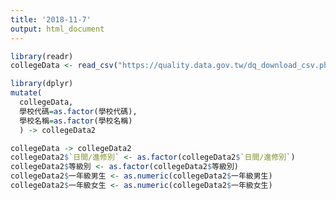 ```yaml
---
title: '2018-11-7'
output: html_document
---
```


```r
library(readr)
collegeData <- read_csv("https://quality.data.gov.tw/dq_download_csv.php?nid=6231&md5_url=dda8fca407131483c1d8cbf3d61cf793")
```

```r
library(dplyr)
mutate(
  collegeData,
  學校代碼=as.factor(學校代碼),
  學校名稱=as.factor(學校名稱)
  ) -> collegeData2
```

```r
collegeData -> collegeData2
collegeData2$`日間∕進修別` <- as.factor(collegeData2$`日間∕進修別`)
collegeData2$等級別 <- as.factor(collegeData2$等級別)
collegeData2$一年級男生 <- as.numeric(collegeData2$一年級男生)
collegeData2$一年級女生 <- as.numeric(collegeData2$一年級女生)
```

